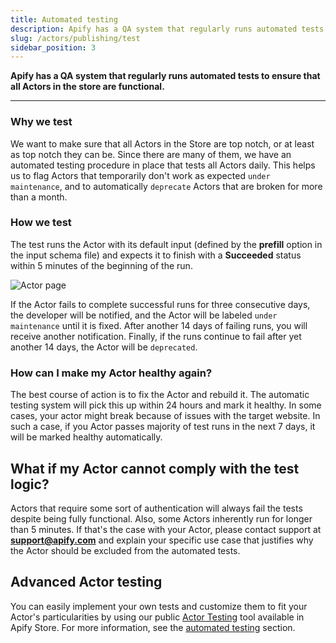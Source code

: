 ```yaml
---
title: Automated testing
description: Apify has a QA system that regularly runs automated tests to ensure that all Actors in the store are functional.
slug: /actors/publishing/test
sidebar_position: 3
---
```


**Apify has a QA system that regularly runs automated tests to ensure that all Actors in the store are functional.**

---

### Why we test
We want to make sure that all Actors in the Store are top notch, or at least as top notch they can be. Since there are many of them, we have an automated testing procedure in place that tests all Actors daily.
This helps us to flag Actors that temporarily don't work as expected `under maintenance`, and to automatically `deprecate` Actors that are broken for more than a month.

### How we test
The test runs the Actor with its default input (defined by the **prefill** option in the input schema file)
and expects it to finish with a **Succeeded** status within 5 minutes of the beginning of the run.

![Actor page](./images/actor-test.webp)

If the Actor fails to complete successful runs for three consecutive days, the developer will be notified,
and the Actor will be labeled `under maintenance` until it is fixed. After another 14 days of failing runs, you will receive another notification. Finally, if the runs continue to fail after yet another 14 days, the Actor will be `deprecated`.

### How can I make my Actor healthy again?
The best course of action is to fix the Actor and rebuild it. The automatic testing system will pick this up within 24 hours
and mark it healthy. In some cases, your actor might break because of issues with the target website. In such a case, if you Actor
passes majority of test runs in the next 7 days, it will be marked healthy automatically.

## What if my Actor cannot comply with the test logic?

Actors that require some sort of authentication will always fail the tests despite being fully functional. Also, some Actors inherently run for longer than 5 minutes.
If that's the case with your Actor, please contact support at **support@apify.com** and explain your specific use case that justifies why the Actor should be excluded from the automated tests.

## Advanced Actor testing

You can easily implement your own tests and customize them to fit your Actor's particularities
by using our public [Actor Testing](https://apify.com/pocesar/actor-testing) tool available in Apify Store.
For more information, see the [automated testing](../development/deployment/automated_tests.md) section.
